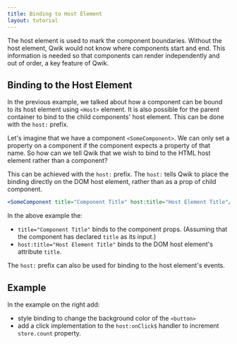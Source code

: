 ```yaml
---
title: Binding to Host Element
layout: tutorial
---
```


The host element is used to mark the component boundaries. Without the host element, Qwik would not know where components start and end. This information is needed so that components can render independently and out of order, a key feature of Qwik.


## Binding to the Host Element

In the previous example, we talked about how a component can be bound to its host element using `<Host>` element. It is also possible for the parent container to bind to the child components' host element. This can be done with the `host:` prefix.

Let's imagine that we have a component `<SomeComponent>`. We can only set a property on a component if the component expects a property of that name. So how can we tell Qwik that we wish to bind to the HTML host element rather than a component?

This can be achieved with the `host:` prefix. The `host:` tells Qwik to place the binding directly on the DOM host element, rather than as a prop of child component.

```jsx
<SomeComponent title="Component Title" host:title="Host Element Title"/>
```

In the above example the:
-  `title="Component Title"` binds to the component props. (Assuming  that the component has declared `title` as its input.) 
- `host:title="Host Element Title"` binds to the DOM host element's attribute `title`.

The `host:` prefix can also be used for binding to the host element's events. 

## Example

In the example on the right add:
- style binding to change the background color of the `<button>`
- add a click implementation to the `host:onClick$` handler to increment `store.count` property.
